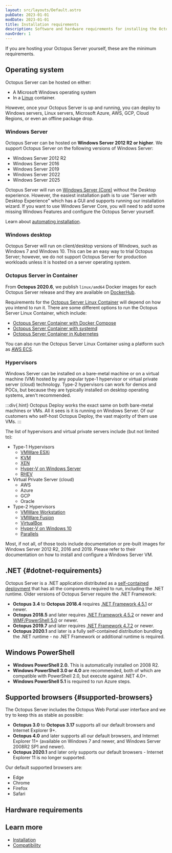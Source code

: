 ```yaml
---
layout: src/layouts/Default.astro
pubDate: 2023-01-01
modDate: 2023-01-01
title: Installation requirements
description: Software and hardware requirements for installing the Octopus Server.
navOrder: 1
---
```


If you are hosting your Octopus Server yourself, these are the minimum requirements.

## Operating system

Octopus Server can be hosted on either:
- A Microsoft Windows operating system
- In a [Linux](/docs/installation/octopus-server-linux-container) container.

However, once your Octopus Server is up and running, you can deploy to Windows servers, Linux servers, Microsoft Azure, AWS, GCP, Cloud Regions, or even an offline package drop.

### Windows Server

Octopus Server can be hosted on **Windows Server 2012 R2 or higher**. We support Octopus Server on the following versions of Windows Server:

- Windows Server 2012 R2
- Windows Server 2016
- Windows Server 2019
- Windows Server 2022
- Windows Server 2025

Octopus Server will run on [Windows Server (Core)](https://docs.microsoft.com/en-us/windows-server/administration/server-core/what-is-server-core) without the Desktop experience. However, the easiest installation path is to use "Server with Desktop Experience" which has a GUI and supports running our installation wizard. If you want to use Windows Server Core, you will need to add some missing Windows Features and configure the Octopus Server yourself.

Learn about [automating installation](/docs/installation/automating-installation).

### Windows desktop

Octopus Server will run on client/desktop versions of Windows, such as Windows 7 and Windows 10. This can be an easy way to trial Octopus Server; however, we do not support Octopus Server for production workloads unless it is hosted on a server operating system.

### Octopus Server in Container

From **Octopus 2020.6**, we publish `linux/amd64` Docker images for each Octopus Server release and they are available on [DockerHub](https://hub.docker.com/r/octopusdeploy/).

Requirements for the [Octopus Server Linux Container](/docs/installation/octopus-server-linux-container) will depend on how you intend to run it. There are some different options to run the Octopus Server Linux Container, which include:

- [Octopus Server Container with Docker Compose](/docs/installation/octopus-server-linux-container/docker-compose-linux)
- [Octopus Server Container with systemd](/docs/installation/octopus-server-linux-container/systemd-service-definition)
- [Octopus Server Container in Kubernetes](/docs/installation/octopus-server-linux-container/octopus-in-kubernetes)

You can also run the Octopus Server Linux Container using a platform such as [AWS ECS](https://docs.aws.amazon.com/AmazonECS/latest/developerguide/Welcome.html).

<Sql />

### Hypervisors

Windows Server can be installed on a bare-metal machine or on a virtual machine (VM) hosted by any popular type-1 hypervisor or virtual private server (cloud) technology.  Type-2 hypervisors can work for demos and POCs, but because they are typically installed on desktop operating systems, aren't recommended.  

:::div{.hint}
Octopus Deploy works the exact same on both bare-metal machines or VMs.  All it sees is it is running on Windows Server.  Of our customers who self-host Octopus Deploy, the vast majority of them use VMs.
:::

The list of hypervisors and virtual private servers include (but not limited to):

- Type-1 Hypervisors
    - [VMWare ESXi](https://www.vmware.com/products/esxi-and-esx.html)
    - [KVM](http://www.linux-kvm.org/page/Main_Page)
    - [XEN](https://xenproject.org/)
    - [Hyper-V on Windows Server](https://docs.microsoft.com/en-us/windows-server/virtualization/hyper-v/hyper-v-on-windows-server)
    - [RHEV](https://www.redhat.com/en/technologies/virtualization/enterprise-virtualization)
- Virtual Private Server (cloud)
    - AWS
    - Azure
    - GCP
    - Oracle
- Type-2 Hypervisors
    - [VMWare Workstation](https://www.vmware.com/products/workstation-pro.html)
    - [VMWare Fusion](https://www.vmware.com/products/fusion.html)
    - [VirtualBox](https://www.virtualbox.org/)
    - [Hyper-V on Windows 10](https://docs.microsoft.com/en-us/virtualization/hyper-v-on-windows/)
    - [Parallels](https://www.parallels.com/)

Most, if not all, of those tools include documentation or pre-built images for Windows Server 2012 R2, 2016 and 2019.  Please refer to their documentation on how to install and configure a Windows Server VM.  

## .NET \{#dotnet-requirements}

Octopus Server is a .NET application distributed as a [self-contained deployment](https://docs.microsoft.com/en-us/dotnet/core/deploying/#publish-self-contained) that has all the components required to run, including the .NET runtime. Older versions of Octopus Server require the .NET Framework:

- **Octopus 3.4** to **Octopus 2018.4** requires [.NET Framework 4.5.1](https://www.microsoft.com/en-au/download/details.aspx?id=40773) or newer.
- **Octopus 2018.5** and later requires [.NET Framework 4.5.2](https://www.microsoft.com/en-au/download/details.aspx?id=42642) or newer and [WMF/PowerShell 5.0](https://www.microsoft.com/en-us/download/details.aspx?id=50395) or newer.
- **Octopus 2019.7** and later requires [.NET Framework 4.7.2](https://go.microsoft.com/fwlink/?LinkID=863265) or newer.
- **Octopus 2020.1** and later is a fully self-contained distribution bundling the .NET runtime - no .NET Framework or additional runtime is required.

## Windows PowerShell

- **Windows PowerShell 2.0.** This is automatically installed on 2008 R2.
- **Windows PowerShell 3.0 or 4.0** are recommended, both of which are compatible with PowerShell 2.0, but execute against .NET 4.0+.
- **Windows PowerShell 5.1** is required to run Azure steps.

## Supported browsers \{#supported-browsers}

The Octopus Server includes the Octopus Web Portal user interface and we try to keep this as stable as possible:

- **Octopus 3.0** to **Octopus 3.17** supports all our default browsers and Internet Explorer 9+.
- **Octopus 4.0** and later supports all our default browsers, and Internet Explorer 11+ (available on Windows 7 and newer, and Windows Server 2008R2 SP1 and newer).
- **Octopus 2020.1** and later only supports our default browsers - Internet Explorer 11 is no longer supported.

Our default supported browsers are:

- Edge
- Chrome
- Firefox
- Safari

## Hardware requirements

<MinimumRequirements />

## Learn more

- [Installation](/docs/installation)
- [Compatibility](/docs/support/compatibility)
